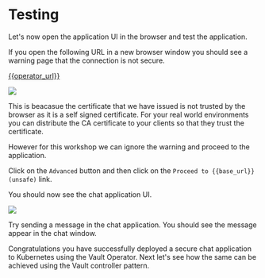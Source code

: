# Testing

Let's now open the application UI in the browser and test the application.

If you open the following URL in a new browser window you should see a warning
page that the connection is not secure.

<a href="{{operator_url}}" target="_blank">{{operator_url}}</a>

![](/assets/not_private.png)

This is beacasue the certificate that we have issued is not trusted by the browser
as it is a self signed certificate. For your real world environments you can
distribute the CA certificate to your clients so that they trust the certificate.

However for this workshop we can ignore the warning and proceed to the application.

Click on the `Advanced` button and then click on the `Proceed to {{base_url}}
 (unsafe)` link.

You should now see the chat application UI.

![](/assets/app.png)

Try sending a message in the chat application. You should see the message appear
in the chat window.

Congratulations you have successfully deployed a secure chat application to Kubernetes
using the Vault Operator. Next let's see how the same can be achieved using the
Vault controller pattern.